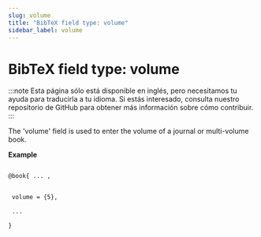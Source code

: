 ```yaml
---
slug: volume
title: "BibTeX field type: volume"
sidebar_label: volume
---
```


# BibTeX field type: volume

:::note
Esta página sólo está disponible en inglés, pero necesitamos tu ayuda para traducirla a tu idioma. Si estás interesado, consulta nuestro repositorio de GitHub para obtener más información sobre cómo contribuir.
:::

The 'volume' field is used to enter the volume of a journal or multi-volume book.


**Example**

```tex

@book{ ... ,


 volume = {5},

 ...

}
```
